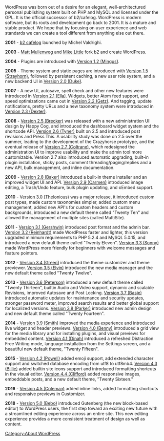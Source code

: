 WordPress was born out of a desire for an elegant, well-architectured personal publishing system built on PHP and MySQL and licensed under the GPL. It is the official successor of b2/cafelog. WordPress is modern software, but its roots and development go back to 2001. It is a mature and stable product. We hope that by focusing on user experience and web standards we can create a tool different from anything else out there.

'''2001''' - [http://cafelog.com/ b2 cafelog] launched by Michel Valdrighi.

'''2003''' - [[ User:Matt | Matt Mullenweg ]] and [http://mikelittle.org/ Mike Little] fork b2 and create WordPress.

'''2004''' - Plugins are introduced with [[Version_1.2 | Version 1.2 (Mingus)]].

'''2005''' - Theme system and static pages are introduced with [[Version_1.5 | Version 1.5 (Strayhorn)]], followed by persistent caching, a new user role system, and a new backend UI in [[Version_2.0 | Version 2.0 (Duke)]]. 

'''2007''' - A new UI, autosave, spell check and other new features were introduced in [[Version_2.1 | Version 2.1 (Ella)]]. Widgets, better Atom feed support, and speed optimizations came out in [[Version_2.2 | Version 2.2 (Getz)]]. And tagging, update notifications, pretty URLs and a new taxonomy system were introduced in [[Version_2.3 | Version 2.3 (Dexter)]].

'''2008''' - [[Version_2.5| Version 2.5 (Brecker)]] was released with a new administration UI design by Happy Cog, and introduced the dashboard widget system and the shortcode API. [[Version_2.6 | Version 2.6 (Tyner)]] built on 2.5 and introduced post revisions and Press This. A usability study was done on 2.5 over the summer, leading to the development of the Crazyhorse prototype, and the eventual release of [[Version_2.7 | Version 2.7 (Coltrane)]], which redesigned the administration UI to improve usability and make the admin tool more customizable.  Version 2.7 also introduced automatic upgrading, built-in plugin installation, sticky posts, comment threading/paging/replies and a new API, bulk management, and inline documentation.

'''2009''' - [[Version_2.8 | Version 2.8 (Baker)]] introduced a built-in theme installer and an improved widget UI and API. [[Version_2.9 | Version 2.9 (Carmen)]] introduced image editing, a Trash/Undo feature, bulk plugin updating, and oEmbed support.

'''2010''' - [[Version_3.0 | Version 3.0 (Thelonious)]] was a major release, it introduced custom post types, made  custom taxonomies simpler, added custom menu management, added new API's for custom headers and custom backgrounds, introduced a new default theme called "Twenty Ten" and allowed the management of multiple sites (called MultiSite).

'''2011''' - [[Version_3.1 | Version 3.1 (Gershwin)]] introduced post format and the admin bar. [[Version_3.2 | Version 3.2 (Reinhardt)]] made WordPress faster and lighter, this version  upgraded minimum requirements to PHP 5.2.4 and MySQL 5.0.15, and introduced a new default theme called "Twenty Eleven". [[Version_3.3 | Version 3.3 (Sonny)]] made WordPress more friendly for beginners with welcome messages and feature pointers.

'''2012''' - [[Version_3.4 | Version 3.4 (Green)]] introduced the theme customizer and theme previewer. [[Version_3.5 | Version 3.5 (Elvin)]] introduced the new media manager and the new default theme called "Twenty Twelve".

'''2013''' - [[Version_3.6 | Version 3.6 (Peterson)]] introduced a new default theme called "Twenty Thirteen", builtin Audio and Video support, dynamic and scalable Revisions, improved Autosave and Post Locking. [[Version_3.7 | Version 3.7 (Basie)]] introduced automatic updates for maintenance and security updates, stronger password meter, improved search results and better global support for localized versions. [[Version_3.8 | Version 3.8 (Parker)]] introduced new admin design and new default theme called "Twenty Fourteen".

'''2014''' - [[Version_3.9 | Version 3.9 (Smith)]] improved the media experience and introduced live widget and header previews. [[Version_4.0 | Version 4.0 (Benny)]] introduced a grid view for the media library and for installing plugins, and visual previews for embedded content. [[Version_4.1 | Version 4.1 (Dinah)]] introduced a refreshed Distraction Free Writing mode, language installation from the Settings screen, and a beautiful new default theme, "Twenty Fifteen".

'''2015''' - [[Version_4.2 | Version 4.2 (Powell)]] added emoji support, add extended character support and switched database encoding from utf8 to utf8mb4. [[Version_4.3 | Version 4.3 (Billie)]] added builtin site icons support and introduced formatting shortcuts in the visual editor. [[Version_4.4 | Version 4.4 (Clifford)]] added responsive images, embeddable posts, and a new default theme, "Twenty Sixteen."

'''2016''' - [[Version_4.5 | Version 4.5 (Coleman)]] added inline links, added formatting shortcuts and responsive previews in Customizer.

'''2018''' - [[Version_5.0 | Version 5.0 (Bebo)]] introduced Gutenberg (the new block-based editor) to WordPress users, the first step toward an exciting new future with a streamlined editing experience across an entire site. This new editing experience provides a more consistent treatment of design as well as content.

[[Category:About WordPress]]